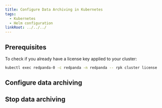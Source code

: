 ```yaml
---
title: Configure Data Archiving in Kubernetes
tags:
  - Kubernetes
  - Helm configuration
linkRoot: ../../../
---
```


<head>
    <meta name="title" content="Configure Data Archiving in Kubernetes | Redpanda Docs"/>
    <meta name="description" content="Set up data archiving to back up topics to cloud storage."/>
</head>



<AboutDataArchiving frontmatter={frontMatter}/>

## Prerequisites

<EnterpriseLicenseNote frontmatter={frontMatter}/>

To check if you already have a license key applied to your cluster:

```bash
kubectl exec redpanda-0 -c redpanda -n redpanda -- rpk cluster license info
```

## Configure data archiving

<Configure/>

## Stop data archiving
   
<Stop/>
